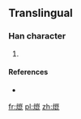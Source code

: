 ==Translingual==

===Han character===
{{Han char|rn=86|rad=火|as=11|sn=15|four=|canj=火山日心 (FUAP)}}

# {{defn|Han|sort=火11}}

====References====
* {{Han ref|kx=0681.141|hdz=32229.021|uh=71B4|ud=29108}}

[[fr:熴]]
[[pl:熴]]
[[zh:熴]]